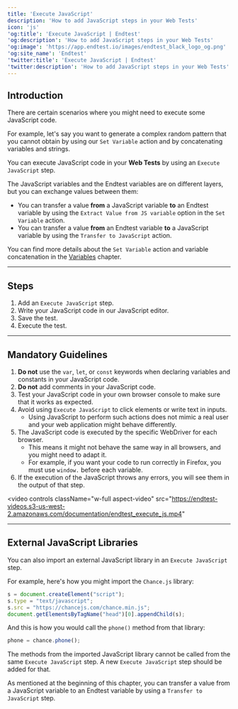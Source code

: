 ```yaml
---
title: 'Execute JavaScript'
description: 'How to add JavaScript steps in your Web Tests'
icon: 'js'
'og:title': 'Execute JavaScript | Endtest'
'og:description': 'How to add JavaScript steps in your Web Tests'
'og:image': 'https://app.endtest.io/images/endtest_black_logo_og.png'
'og:site_name': 'Endtest'
'twitter:title': 'Execute JavaScript | Endtest'
'twitter:description': 'How to add JavaScript steps in your Web Tests'
---
```


## Introduction

There are certain scenarios where you might need to execute some JavaScript code.

For example, let's say you want to generate a complex random pattern that you cannot obtain by using our `Set Variable` action and by concatenating variables and strings.

You can execute JavaScript code in your **Web Tests** by using an `Execute JavaScript` step.

The JavaScript variables and the Endtest variables are on different layers, but you can exchange values between them:

- You can transfer a value **from** a JavaScript variable **to** an Endtest variable by using the `Extract Value from JS variable` option in the `Set Variable` action.  
- You can transfer a value **from** an Endtest variable **to** a JavaScript variable by using the `Transfer to JavaScript` action.

<Note> You can find more details about the `Set Variable` action and variable concatenation in the [Variables](/advanced/how-to-use-variables) chapter. </Note>

---

## Steps

1. Add an `Execute JavaScript` step.  
2. Write your JavaScript code in our JavaScript editor.  
3. Save the test.  
4. Execute the test.

---

## Mandatory Guidelines

1. **Do not** use the `var`, `let`, or `const` keywords when declaring variables and constants in your JavaScript code.  
2. **Do not** add comments in your JavaScript code.  
3. Test your JavaScript code in your own browser console to make sure that it works as expected.  
4. Avoid using `Execute JavaScript` to click elements or write text in inputs.  
   - Using JavaScript to perform such actions does not mimic a real user and your web application might behave differently.  
5. The JavaScript code is executed by the specific WebDriver for each browser.  
   - This means it might not behave the same way in all browsers, and you might need to adapt it.  
   - For example, if you want your code to run correctly in Firefox, you must use `window.` before each variable.  
6. If the execution of the JavaScript throws any errors, you will see them in the output of that step.

<video
  controls
  className="w-full aspect-video"
  src="https://endtest-videos.s3-us-west-2.amazonaws.com/documentation/endtest_execute_js.mp4"
></video>

---

## External JavaScript Libraries

You can also import an external JavaScript library in an `Execute JavaScript` step.

For example, here's how you might import the `Chance.js` library:

```javascript
s = document.createElement("script");
s.type = "text/javascript";
s.src = "https://chancejs.com/chance.min.js";
document.getElementsByTagName("head")[0].appendChild(s);
```
And this is how you would call the `phone()` method from that library:

```javascript
phone = chance.phone();
```

<Warning> The methods from the imported JavaScript library cannot be called from the same `Execute JavaScript` step. A new `Execute JavaScript` step should be added for that. </Warning>

As mentioned at the beginning of this chapter, you can transfer a value from a JavaScript variable to an Endtest variable by using a `Transfer to JavaScript` step.
